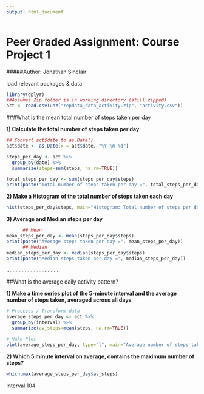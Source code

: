 ```yaml
---
output: html_document
---
```

Peer Graded Assignment: Course Project 1
========================

#####Author: Jonathan Sinclair

load relevant packages & data
```r
library(dplyr)
##Assumes Zip folder is in working directory (still zipped)
act <- read.csv(unz("repdata_data_activity.zip", "activity.csv"))
```

###What is the mean total number of steps taken per day

**1) Calculate the total number of steps taken per day**

```r
## Convert act$date to as.Date()
act$date <- as.Date(x = act$date, "%Y-%m-%d")

steps_per_day <- act %>% 
  group_by(date) %>% 
  summarize(steps=sum(steps, na.rm=TRUE))

total_steps_per_day <- sum(steps_per_day$steps)
print(paste("Total number of steps taken per day =", total_steps_per_day))
```

**2) Make a Histogram of the total number of steps taken each day**

```r
hist(steps_per_day$steps, main="Histogram: Total number of steps per day", ylab="Count", xlab="Total number of steps per day")
```

**3) Average and Median steps per day**

```r
      ## Mean
mean_steps_per_day <- mean(steps_per_day$steps)
print(paste("Average steps taken per day =", mean_steps_per_day))
      ## Median
median_steps_per_day <- median(steps_per_day$steps)
print(paste("Median steps taken per day =", median_steps_per_day))
```

...................................

##What is the average daily activity pattern?

**1) Make a time series plot of the 5-minute interval and the average number of steps taken, averaged across all days**

```r
# Proccess / Transform data
average_steps_per_day <- act %>%
  group_by(interval) %>%
  summarize(av_steps=mean(steps, na.rm=TRUE))

# Make Plot
plot(average_steps_per_day, type="l", main="Average number of steps taken across intervals", xlab="Interval", ylab="Average steps")
```


**2) Which 5 minute interval on average, contains the maximum number of steps?**

```r
which.max(average_steps_per_day$av_steps)
```
Interval 104








